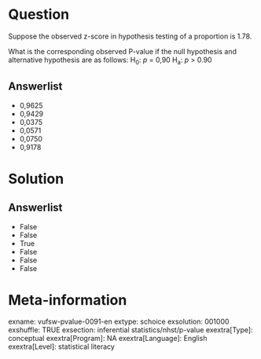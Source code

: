 Question
========
Suppose the observed z-score in hypothesis testing of a proportion is 1.78.  
  
What is the corresponding observed P-value if the null hypothesis and alternative hypothesis are as follows:  H<sub>0</sub>: *p* = 0,90  H<sub>a</sub>: *p *&gt; 0.90

Answerlist
----------
* 0,9625
* 0,9429
* 0,0375
* 0,0571
* 0,0750
* 0,9178

Solution
========

Answerlist
----------
* False
* False
* True
* False
* False
* False

Meta-information
================
exname: vufsw-pvalue-0091-en
extype: schoice
exsolution: 001000
exshuffle: TRUE
exsection: inferential statistics/nhst/p-value
exextra[Type]: conceptual
exextra[Program]: NA
exextra[Language]: English
exextra[Level]: statistical literacy

